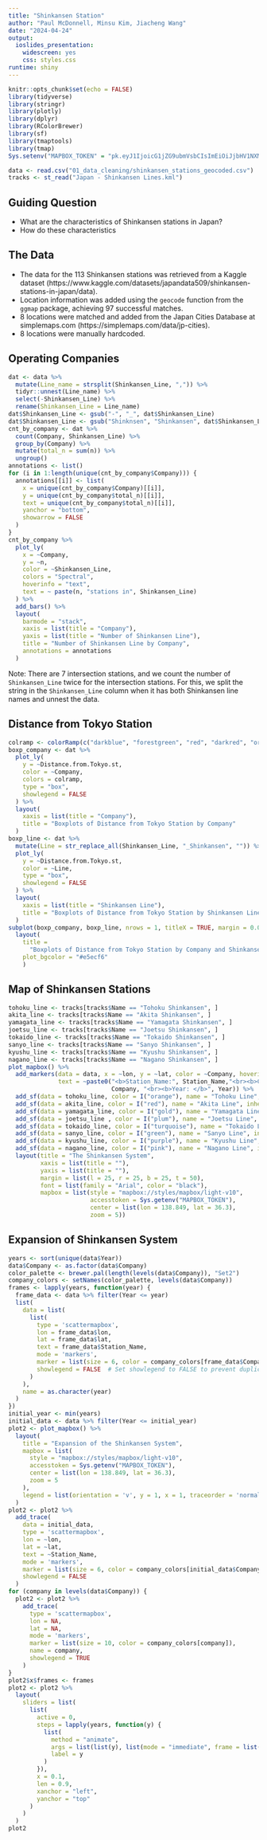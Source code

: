 ```yaml
---
title: "Shinkansen Station"
author: "Paul McDonnell, Minsu Kim, Jiacheng Wang"
date: "2024-04-24"
output: 
  ioslides_presentation:
    widescreen: yes
    css: styles.css
runtime: shiny
---
```


```r
knitr::opts_chunk$set(echo = FALSE)
library(tidyverse)
library(stringr)
library(plotly)
library(dplyr)
library(RColorBrewer)
library(sf)
library(tmaptools)
library(tmap)
Sys.setenv("MAPBOX_TOKEN" = "pk.eyJ1IjoicG1jZG9ubmVsbCIsImEiOiJjbHV1NXMyeXgwNmU5Mm1wNmVpNXJuZHV5In0.9Re3QXfhIw5NpkLsF-gr1Q")

data <- read.csv("01_data_cleaning/shinkansen_stations_geocoded.csv")
tracks <- st_read("Japan - Shinkansen Lines.kml")
```


## Guiding Question

- What are the characteristics of Shinkansen stations in Japan?
- How do these characteristics 
  
## The Data

- The data for the 113 Shinkansen stations was retrieved from a Kaggle dataset (https://www.kaggle.com/datasets/japandata509/shinkansen-stations-in-japan/data).
- Location information was added using the `geocode` function from the `ggmap` package, achieving 97 successful matches.
- 8 locations were matched and added from the Japan Cities Database at simplemaps.com (https://simplemaps.com/data/jp-cities).
- 8 locations were manually hardcoded.

<!-- Minsu's Slides -->
## Operating Companies
```r
dat <- data %>%
  mutate(Line_name = strsplit(Shinkansen_Line, ",")) %>%
  tidyr::unnest(Line_name) %>%
  select(-Shinkansen_Line) %>%
  rename(Shinkansen_Line = Line_name)
dat$Shinkansen_Line <- gsub("-", "_", dat$Shinkansen_Line)
dat$Shinkansen_Line <- gsub("Shinknsen", "Shinkansen", dat$Shinkansen_Line)
cnt_by_company <- dat %>%
  count(Company, Shinkansen_Line) %>%
  group_by(Company) %>%
  mutate(total_n = sum(n)) %>%
  ungroup()
annotations <- list()
for (i in 1:length(unique(cnt_by_company$Company))) {
  annotations[[i]] <- list(
    x = unique(cnt_by_company$Company)[[i]],
    y = unique(cnt_by_company$total_n)[[i]],
    text = unique(cnt_by_company$total_n)[[i]],
    yanchor = "bottom",
    showarrow = FALSE
  )
}
cnt_by_company %>%
  plot_ly(
    x = ~Company,
    y = ~n,
    color = ~Shinkansen_Line,
    colors = "Spectral",
    hoverinfo = "text",
    text = ~ paste(n, "stations in", Shinkansen_Line)
  ) %>%
  add_bars() %>%
  layout(
    barmode = "stack",
    xaxis = list(title = "Company"),
    yaxis = list(title = "Number of Shinkansen Line"),
    title = "Number of Shinkansen Line by Company",
    annotations = annotations
  )
```
<span class="small-text">
Note: There are 7 intersection stations, and we count the number of `Shinkansen_Line` twice for the intersection stations. 
For this, we split the string in the `Shinkansen_Line` column when it has both Shinkansen line names and unnest the data.
</span>

## Distance from Tokyo Station
```r
colramp <- colorRamp(c("darkblue", "forestgreen", "red", "darkred", "orange"))
boxp_company <- dat %>%
  plot_ly(
    y = ~Distance.from.Tokyo.st,
    color = ~Company,
    colors = colramp,
    type = "box",
    showlegend = FALSE
  ) %>%
  layout(
    xaxis = list(title = "Company"),
    title = "Boxplots of Distance from Tokyo Station by Company"
  )
boxp_line <- dat %>%
  mutate(Line = str_replace_all(Shinkansen_Line, "_Shinkansen", "")) %>%
  plot_ly(
    y = ~Distance.from.Tokyo.st,
    color = ~Line,
    type = "box",
    showlegend = FALSE
  ) %>%
  layout(
    xaxis = list(title = "Shinkansen Line"),
    title = "Boxplots of Distance from Tokyo Station by Shinkansen Line"
  )
subplot(boxp_company, boxp_line, nrows = 1, titleX = TRUE, margin = 0.03) %>%
  layout(
    title = 
      "Boxplots of Distance from Tokyo Station by Company and Shinkansen Line",
    plot_bgcolor = "#e5ecf6"
    )
```


<!-- Paul's Slides -->
## Map of Shinkansen Stations
```r
tohoku_line <- tracks[tracks$Name == "Tohoku Shinkansen", ]
akita_line <- tracks[tracks$Name == "Akita Shinkansen", ]
yamagata_line <- tracks[tracks$Name == "Yamagata Shinkansen", ]
joetsu_line <- tracks[tracks$Name == "Joetsu Shinkansen", ]
tokaido_line <- tracks[tracks$Name == "Tokaido Shinkansen", ]
sanyo_line <- tracks[tracks$Name == "Sanyo Shinkansen", ]
kyushu_line <- tracks[tracks$Name == "Kyushu Shinkansen", ]
nagano_line <- tracks[tracks$Name == "Nagano Shinkansen", ]
plot_mapbox() %>%
  add_markers(data = data, x = ~lon, y = ~lat, color = ~Company, hoverinfo = "text",
              text = ~paste0("<b>Station_Name:", Station_Name,"<br><b>Company: </b>", 
                             Company, "<br><b>Year: </b>", Year)) %>%
  add_sf(data = tohoku_line, color = I("orange"), name = "Tohoku Line", inherit = FALSE) %>%
  add_sf(data = akita_line, color = I("red"), name = "Akita Line", inherit = FALSE) %>%
  add_sf(data = yamagata_line, color = I("gold"), name = "Yamagata Line", inherit = FALSE) %>%
  add_sf(data = joetsu_line , color = I("plum"), name = "Joetsu Line", inherit = FALSE) %>%
  add_sf(data = tokaido_line, color = I("turquoise"), name = "Tokaido Line", inherit = FALSE) %>%
  add_sf(data = sanyo_line, color = I("green"), name = "Sanyo Line", inherit = FALSE) %>%
  add_sf(data = kyushu_line, color = I("purple"), name = "Kyushu Line", inherit = FALSE) %>%
  add_sf(data = nagano_line, color = I("pink"), name = "Nagano Line", inherit = FALSE) %>%
  layout(title = "The Shinkansen System",
         xaxis = list(title = ""),
         yaxis = list(title = ""),
         margin = list(l = 25, r = 25, b = 25, t = 50),
         font = list(family = "Arial", color = "black"),
         mapbox = list(style = "mapbox://styles/mapbox/light-v10",
                       accesstoken = Sys.getenv("MAPBOX_TOKEN"),
                       center = list(lon = 138.849, lat = 36.3),
                       zoom = 5))
```


## Expansion of Shinkansen System 
```r
years <- sort(unique(data$Year))
data$Company <- as.factor(data$Company)
color_palette <- brewer.pal(length(levels(data$Company)), "Set2")
company_colors <- setNames(color_palette, levels(data$Company))
frames <- lapply(years, function(year) {
  frame_data <- data %>% filter(Year <= year)
  list(
    data = list(
      list(
        type = 'scattermapbox',
        lon = frame_data$lon,
        lat = frame_data$lat,
        text = frame_data$Station_Name,
        mode = 'markers',
        marker = list(size = 6, color = company_colors[frame_data$Company]),
        showlegend = FALSE  # Set showlegend to FALSE to prevent duplicate legends
      )
    ),
    name = as.character(year)
  )
})
initial_year <- min(years)
initial_data <- data %>% filter(Year <= initial_year)
plot2 <- plot_mapbox() %>%
  layout(
    title = "Expansion of the Shinkansen System",
    mapbox = list(
      style = "mapbox://styles/mapbox/light-v10",
      accesstoken = Sys.getenv("MAPBOX_TOKEN"),
      center = list(lon = 138.849, lat = 36.3),
      zoom = 5
    ),
    legend = list(orientation = 'v', y = 1, x = 1, traceorder = 'normal')
  )
plot2 <- plot2 %>%
  add_trace(
    data = initial_data,
    type = 'scattermapbox',
    lon = ~lon,
    lat = ~lat,
    text = ~Station_Name,
    mode = 'markers',
    marker = list(size = 6, color = company_colors[initial_data$Company]),
    showlegend = FALSE
  )
for (company in levels(data$Company)) {
  plot2 <- plot2 %>%
    add_trace(
      type = 'scattermapbox',
      lon = NA,  
      lat = NA,
      mode = 'markers',
      marker = list(size = 10, color = company_colors[company]),
      name = company,
      showlegend = TRUE 
    )
}
plot2$x$frames <- frames
plot2 <- plot2 %>%
  layout(
    sliders = list(
      list(
        active = 0,
        steps = lapply(years, function(y) {
          list(
            method = "animate",
            args = list(list(y), list(mode = "immediate", frame = list(duration = 300))),
            label = y
          )
        }),
        x = 0.1,
        len = 0.9,
        xanchor = "left",
        yanchor = "top"
      )
    )
  )
plot2
```




